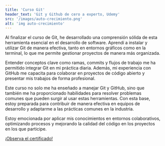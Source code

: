 ```yaml
---
title: 'Curso Git'
header_text: 'Git y Github de cero a experto, Udemy'
src: '/images/auto-crecimiento.png'
alt: 'img auto-crecimiento'
---
```


Al finalizar el curso de Git, he desarrollado una comprensión sólida de esta herramienta esencial en el 
desarrollo de software. Aprendí a instalar y utilizar Git de manera efectiva, tanto en entornos gráficos 
como en la terminal, lo que me permite gestionar proyectos de manera más organizada. 

Entender conceptos clave como ramas, commits y flujos de trabajo me ha permitido integrar Git en mi 
práctica diaria. Además, mi experiencia con GitHub me capacita para colaborar en proyectos de código abierto 
y presentar mis trabajos de forma profesional. 

Este curso no solo me ha enseñado a manejar Git y GitHub, sino que también me ha proporcionado habilidades 
para resolver problemas comunes que pueden surgir al usar estas herramientas. Con esta base, estoy preparada 
para contribuir de manera efectiva en equipos de desarrollo y adaptarme a las prácticas comunes en la industria. 

Estoy emocionada por aplicar mis conocimientos en entornos colaborativos, optimizando procesos y mejorando 
la calidad del código en los proyectos en los que participe. 

[¡Observa el certificado!](https://drive.google.com/file/d/1SIvLJ3CQs9l-DoCgjetbHbWE-t68d5wy/view?usp=sharing)